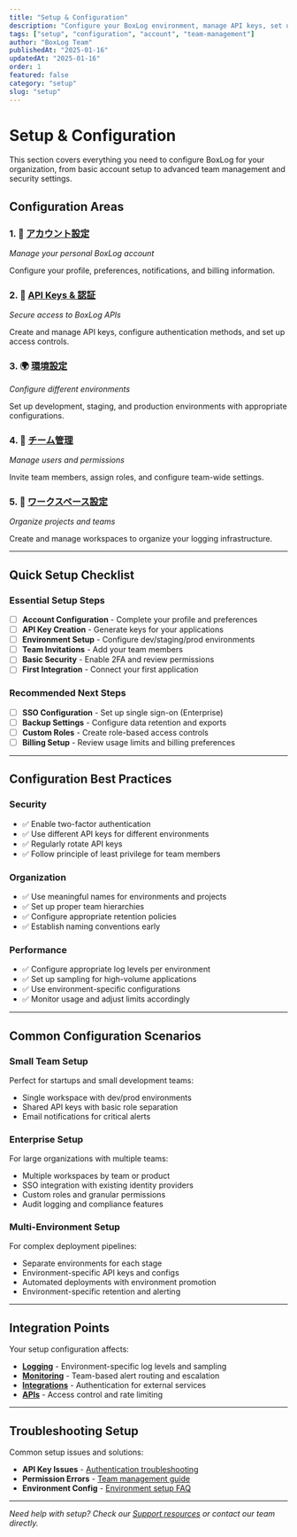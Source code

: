 ```yaml
---
title: "Setup & Configuration"
description: "Configure your BoxLog environment, manage API keys, set up teams, and optimize your logging infrastructure."
tags: ["setup", "configuration", "account", "team-management"]
author: "BoxLog Team"
publishedAt: "2025-01-16"
updatedAt: "2025-01-16"
order: 1
featured: false
category: "setup"
slug: "setup"
---
```


# Setup & Configuration

This section covers everything you need to configure BoxLog for your organization, from basic account setup to advanced team management and security settings.

## Configuration Areas

### 1. 👤 [アカウント設定](/docs/setup/account)
*Manage your personal BoxLog account*

Configure your profile, preferences, notifications, and billing information.

### 2. 🔑 [API Keys & 認証](/docs/setup/api-keys)
*Secure access to BoxLog APIs*

Create and manage API keys, configure authentication methods, and set up access controls.

### 3. 🌍 [環境設定](/docs/setup/environment)
*Configure different environments*

Set up development, staging, and production environments with appropriate configurations.

### 4. 👥 [チーム管理](/docs/setup/team-management)
*Manage users and permissions*

Invite team members, assign roles, and configure team-wide settings.

### 5. 🏢 [ワークスペース設定](/docs/setup/workspace)
*Organize projects and teams*

Create and manage workspaces to organize your logging infrastructure.

---

## Quick Setup Checklist

<div className="bg-neutral-50 dark:bg-neutral-900 p-6 rounded-lg my-8">

### Essential Setup Steps

- [ ] **Account Configuration** - Complete your profile and preferences
- [ ] **API Key Creation** - Generate keys for your applications
- [ ] **Environment Setup** - Configure dev/staging/prod environments
- [ ] **Team Invitations** - Add your team members
- [ ] **Basic Security** - Enable 2FA and review permissions
- [ ] **First Integration** - Connect your first application

### Recommended Next Steps

- [ ] **SSO Configuration** - Set up single sign-on (Enterprise)
- [ ] **Backup Settings** - Configure data retention and exports
- [ ] **Custom Roles** - Create role-based access controls
- [ ] **Billing Setup** - Review usage limits and billing preferences

</div>

---

## Configuration Best Practices

### Security
- ✅ Enable two-factor authentication
- ✅ Use different API keys for different environments
- ✅ Regularly rotate API keys
- ✅ Follow principle of least privilege for team members

### Organization
- ✅ Use meaningful names for environments and projects
- ✅ Set up proper team hierarchies
- ✅ Configure appropriate retention policies
- ✅ Establish naming conventions early

### Performance
- ✅ Configure appropriate log levels per environment
- ✅ Set up sampling for high-volume applications
- ✅ Use environment-specific configurations
- ✅ Monitor usage and adjust limits accordingly

---

## Common Configuration Scenarios

### Small Team Setup
Perfect for startups and small development teams:
- Single workspace with dev/prod environments
- Shared API keys with basic role separation
- Email notifications for critical alerts

### Enterprise Setup
For large organizations with multiple teams:
- Multiple workspaces by team or product
- SSO integration with existing identity providers
- Custom roles and granular permissions
- Audit logging and compliance features

### Multi-Environment Setup
For complex deployment pipelines:
- Separate environments for each stage
- Environment-specific API keys and configs
- Automated deployments with environment promotion
- Environment-specific retention and alerting

---

## Integration Points

Your setup configuration affects:

- **[Logging](/docs/logging)** - Environment-specific log levels and sampling
- **[Monitoring](/docs/monitoring)** - Team-based alert routing and escalation
- **[Integrations](/docs/integrations)** - Authentication for external services
- **[APIs](/docs/api)** - Access control and rate limiting

---

## Troubleshooting Setup

Common setup issues and solutions:

- **API Key Issues** - [Authentication troubleshooting](/docs/reference/error-codes#authentication)
- **Permission Errors** - [Team management guide](/docs/setup/team-management#troubleshooting)
- **Environment Config** - [Environment setup FAQ](/docs/setup/environment#faq)

---

*Need help with setup? Check our [Support resources](/docs/reference/support) or contact our team directly.*